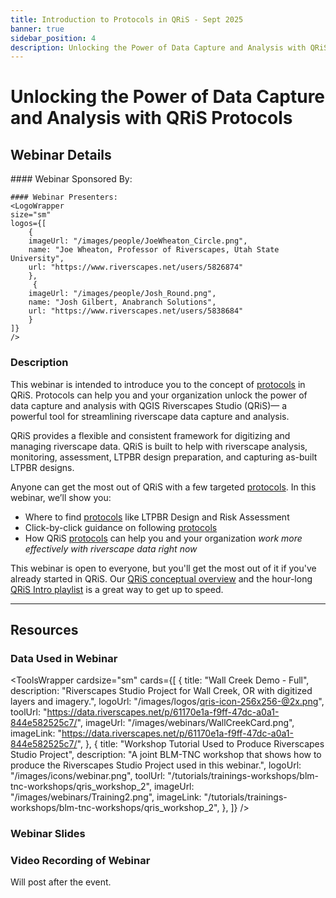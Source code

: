```yaml
---
title: Introduction to Protocols in QRiS - Sept 2025
banner: true
sidebar_position: 4
description: Unlocking the Power of Data Capture and Analysis with QRiS Protocols
---
```


# Unlocking the Power of Data Capture and Analysis with QRiS Protocols

## Webinar Details
<div>
  <div style={{ float: "right" }} width="200px">
    <ToolsWrapper
    cardsize="sm"
    cards={[
        {
        title: "See Webinar Event Details on RC",
        description: "September 22, 2025 Webinar - hosted by the Riverscapes Consortium",
        logoUrl: "/images/logos/blm_logo_transparent.png",
        toolUrl: "https://www.riverscapes.net/networks/events/142847",
        imageUrl: "/images/tutorials/ProtocolBanner.png",
        imageLink: "https://www.riverscapes.net/networks/events/142847",
        },
    ]}
    />
  </div>
  <div style={{ float: "left" }}></div>
    #### Webinar Sponsored By:
    <LogoWrapper
        size="sm"
        logos={[
            {
                imageUrl: "/images/logos/blm_logo_transparent.png",
                name: "Bureau of Land Management",
                url: "https://www.blm.gov/programs/aquatics",
            }
        ]}
    />

    #### Webinar Presenters:
    <LogoWrapper
    size="sm"
    logos={[
        {
        imageUrl: "/images/people/JoeWheaton_Circle.png",
        name: "Joe Wheaton, Professor of Riverscapes, Utah State University",
        url: "https://www.riverscapes.net/users/5826874"
        },
         {
        imageUrl: "/images/people/Josh_Round.png",
        name: "Josh Gilbert, Anabranch Solutions",
        url: "https://www.riverscapes.net/users/5838684"
        }
    ]}
    />
 </div>

### Description

This webinar is intended to introduce you to the concept of [protocols](/technical-reference/protocols/) in QRiS. Protocols can help you and your organization unlock the power of data capture and analysis with QGIS Riverscapes Studio (QRiS)— a powerful tool for streamlining riverscape data capture and analysis.

QRiS provides a flexible and consistent framework for digitizing and managing riverscape data. QRiS is built to help with riverscape analysis, monitoring, assessment, LTPBR design preparation, and capturing as-built LTPBR designs. 

Anyone can get the most out of QRiS with a few targeted [protocols](/technical-reference/protocols/). In this webinar, we’ll show you:
- Where to find [protocols](/technical-reference/protocols/) like LTPBR Design and Risk Assessment
- Click-by-click guidance on following [protocols](/technical-reference/protocols/)
- How QRiS [protocols](/technical-reference/protocols/) can help you and your organization *work more effectively with riverscape data right now*
 

This webinar is open to everyone, but you'll get the most out of it if you've already started in QRiS. Our [QRiS conceptual overview](https://qris.riverscapes.net/tutorials/getting-started/conceptual-overview) and the hour-long [QRiS Intro playlist](/tutorials/Webinars/introduction_qris_ltpbr) is a great way to get up to speed.

------
## Resources
### Data Used in Webinar

<ToolsWrapper
    cardsize="sm"
    cards={[
        {
        title: "Wall Creek Demo - Full",
        description: "Riverscapes Studio Project for Wall Creek, OR with digitized layers and imagery.",
        logoUrl: "/images/logos/qris-icon-256x256-@2x.png",
        toolUrl: "https://data.riverscapes.net/p/61170e1a-f9ff-47dc-a0a1-844e582525c7/",
        imageUrl: "/images/webinars/WallCreekCard.png",
        imageLink: "https://data.riverscapes.net/p/61170e1a-f9ff-47dc-a0a1-844e582525c7/",
        },
                {
        title: "Workshop Tutorial Used to Produce Riverscapes Studio Project",
        description: "A joint BLM-TNC workshop that shows how to produce the Riverscapes Studio Project used in this webinar.",
        logoUrl: "/images/icons/webinar.png",
        toolUrl: "/tutorials/trainings-workshops/blm-tnc-workshops/qris_workshop_2",
        imageUrl: "/images/webinars/Training2.png",
        imageLink: "/tutorials/trainings-workshops/blm-tnc-workshops/qris_workshop_2",
        },
    ]}
    />

   
   
### Webinar Slides
<GoogleSlides
      src="https://docs.google.com/presentation/d/e/2PACX-1vQvuSXmlwwnxddPsyC92Z8yMvcaeQmRHp-SNyfLBQYczGJd6JKvGDFw_0IeYM69u1WNnfinzRn4IHnR/pubembed?start=false&loop=false&delayms=3000"
      width={800}
      height={600}
    />

### Video Recording of Webinar 
Will post after the event.
<YouTubeEmbed videoId="" />